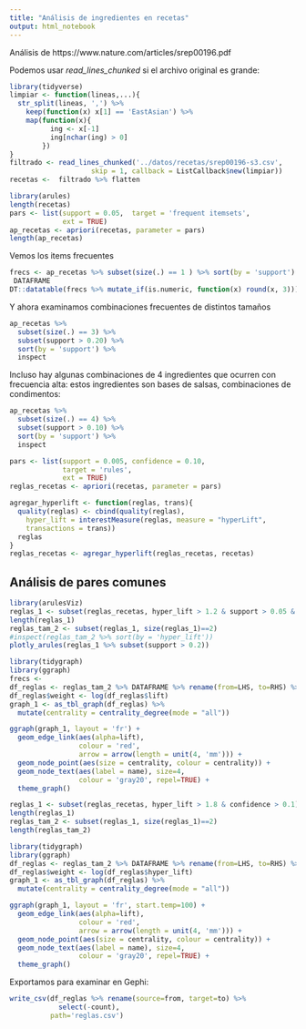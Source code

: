 ```yaml
---
title: "Análisis de ingredientes en recetas"
output: html_notebook
---
```


Análisis de
https://www.nature.com/articles/srep00196.pdf

Podemos usar *read_lines_chunked* si el archivo original es grande:

```r
library(tidyverse)
limpiar <- function(lineas,...){
  str_split(lineas, ',') %>% 
    keep(function(x) x[1] == 'EastAsian') %>%
    map(function(x){
          ing <- x[-1]
          ing[nchar(ing) > 0]
        })
}
filtrado <- read_lines_chunked('../datos/recetas/srep00196-s3.csv',
                    skip = 1, callback = ListCallback$new(limpiar))
recetas <-  filtrado %>% flatten
```


```r
library(arules)
length(recetas)
pars <- list(support = 0.05,  target = 'frequent itemsets',
             ext = TRUE)
ap_recetas <- apriori(recetas, parameter = pars)
length(ap_recetas)
```

Vemos los items frecuentes

```r
frecs <- ap_recetas %>% subset(size(.) == 1 ) %>% sort(by = 'support') %>%
 DATAFRAME
DT::datatable(frecs %>% mutate_if(is.numeric, function(x) round(x, 3)))
```

Y ahora examinamos combinaciones frecuentes de distintos tamaños

```r
ap_recetas %>% 
  subset(size(.) == 3) %>%
  subset(support > 0.20) %>%
  sort(by = 'support') %>%
  inspect
```

Incluso hay algunas combinaciones de 4 ingredientes que ocurren con frecuencia alta:
estos ingredientes son bases de salsas, combinaciones de condimentos:

```r
ap_recetas %>% 
  subset(size(.) == 4) %>%
  subset(support > 0.10) %>%
  sort(by = 'support') %>%
  inspect
```


```r
pars <- list(support = 0.005, confidence = 0.10,
             target = 'rules',
             ext = TRUE)
reglas_recetas <- apriori(recetas, parameter = pars)
```

```r
agregar_hyperlift <- function(reglas, trans){
  quality(reglas) <- cbind(quality(reglas), 
	hyper_lift = interestMeasure(reglas, measure = "hyperLift", 
	transactions = trans))
  reglas
}
reglas_recetas <- agregar_hyperlift(reglas_recetas, recetas)
```


## Análisis de pares comunes

```r
library(arulesViz)
reglas_1 <- subset(reglas_recetas, hyper_lift > 1.2 & support > 0.05 & confidence > 0.40)
length(reglas_1)
reglas_tam_2 <- subset(reglas_1, size(reglas_1)==2)
#inspect(reglas_tam_2 %>% sort(by = 'hyper_lift')) 
plotly_arules(reglas_1 %>% subset(support > 0.2))
```

```r
library(tidygraph)
library(ggraph)
frecs <- 
df_reglas <- reglas_tam_2 %>% DATAFRAME %>% rename(from=LHS, to=RHS) %>% as_data_frame
df_reglas$weight <- log(df_reglas$lift)
graph_1 <- as_tbl_graph(df_reglas) %>%
  mutate(centrality = centrality_degree(mode = "all")) 

ggraph(graph_1, layout = 'fr') +
  geom_edge_link(aes(alpha=lift), 
                 colour = 'red',
                 arrow = arrow(length = unit(4, 'mm'))) + 
  geom_node_point(aes(size = centrality, colour = centrality)) + 
  geom_node_text(aes(label = name), size=4,
                 colour = 'gray20', repel=TRUE) +
  theme_graph()
```


```r
reglas_1 <- subset(reglas_recetas, hyper_lift > 1.8 & confidence > 0.1)
length(reglas_1)
reglas_tam_2 <- subset(reglas_1, size(reglas_1)==2)
length(reglas_tam_2)
```

```r
library(tidygraph)
library(ggraph)
df_reglas <- reglas_tam_2 %>% DATAFRAME %>% rename(from=LHS, to=RHS) %>% as_data_frame
df_reglas$weight <- log(df_reglas$hyper_lift)
graph_1 <- as_tbl_graph(df_reglas) %>%
  mutate(centrality = centrality_degree(mode = "all")) 

ggraph(graph_1, layout = 'fr', start.temp=100) +
  geom_edge_link(aes(alpha=lift), 
                 colour = 'red',
                 arrow = arrow(length = unit(4, 'mm'))) + 
  geom_node_point(aes(size = centrality, colour = centrality)) + 
  geom_node_text(aes(label = name), size=4,
                 colour = 'gray20', repel=TRUE) +
  theme_graph()
```

Exportamos para examinar en Gephi:


```r
write_csv(df_reglas %>% rename(source=from, target=to) %>%
            select(-count), 
          path='reglas.csv')
```
